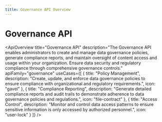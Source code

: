 ```yaml
---
title: Governance API Overview
---
```



# Governance API

<ApiOverview
  title="Governance API"
  description="The Governance API enables administrators to create and manage data governance policies, generate compliance reports, and maintain oversight of content access and usage within your organization. Ensure data security and regulatory compliance through comprehensive governance controls."
  apiFamily="governance"
  useCases={[
    {
      title: "Policy Management",
      description: "Create, update, and enforce data governance policies to ensure compliance with organizational and regulatory requirements.",
      icon: "gavel"
    },
    {
      title: "Compliance Reporting",
      description: "Generate detailed compliance reports and audit trails to demonstrate adherence to data governance policies and regulations.",
      icon: "file-contract"
    },
    {
      title: "Access Control",
      description: "Monitor and control data access patterns to ensure sensitive information is only accessed by authorized personnel.",
      icon: "user-lock"
    }
  ]}
/>